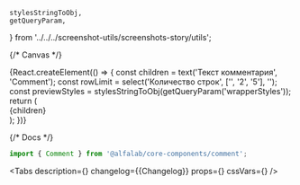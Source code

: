 
    stylesStringToObj,
    getQueryParam,
} from '../../../screenshot-utils/screenshots-story/utils';

<Meta title='Components/Comment' component={Comment} id='Comment' />

{/* Canvas */}

<Story name='Comment'>
    {React.createElement(() => {
        const children = text('Текст комментария', 'Comment');
        const rowLimit = select('Количество строк', ['', '2', '5'], '');
        const previewStyles = stylesStringToObj(getQueryParam('wrapperStyles'));
        return (
            <div style={previewStyles}>
                <style>
                    {`.comment{background: var(--color-light-specialbg-secondary-transparent)}  `}
                </style>
                <Comment rowLimit={rowLimit} className='comment'>
                    {children}
                </Comment>
            </div>
        );
    })}
</Story>

{/* Docs */}

<ComponentHeader
    name='Comment'
    version={packageJson.version}
    package='@alfalab/core-components/comment-view'
    design='https://www.figma.com/file/cdNnkh2QdxuvYLrBm4cubM/Web-%3A%3A-Core-Default-Components?node-id=62541%3A72707'
/>

```jsx
import { Comment } from '@alfalab/core-components/comment';
```

<Tabs
    description={<Description />}
    changelog={<Markdown>{Changelog}</Markdown>}
    props={<ArgsTable of={CommentTS} />}
    cssVars={<CssVars css={styles} />}
/>
